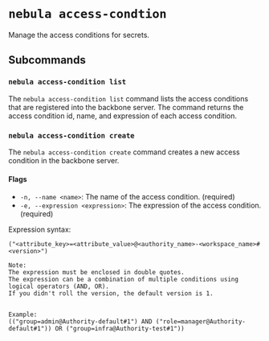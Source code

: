 # `nebula access-condtion`
Manage the access conditions for secrets.

## Subcommands

### `nebula access-condition list`

The `nebula access-condition list` command lists the access conditions that are registered into the backbone server. The command returns the access condition id, name, and expression of each access condition.



### `nebula access-condition create`

The `nebula access-condition create` command creates a new access condition in the backbone server.

#### Flags
- `-n, --name <name>`: The name of the access condition. (required)
- `-e, --expression <expression>`: The expression of the access condition. (required)

Expression syntax:
```
("<attribute_key>=<attribute_value>@<authority_name>-<workspace_name>#<version>")

Note:
The expression must be enclosed in double quotes.
The expression can be a combination of multiple conditions using logical operators (AND, OR).
If you didn't roll the version, the default version is 1.


Example:
(("group=admin@Authority-default#1") AND ("role=manager@Authority-default#1")) OR ("group=infra@Authority-test#1"))
```
